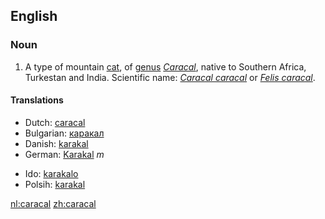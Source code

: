 ==English==
===Noun===
{{en-noun|caracal|caracals}}
#A type of mountain [[cat]], of [[genus]] ''[[Caracal]]'', native to Southern Africa, Turkestan and India. Scientific name: ''[[Caracal caracal]]'' or ''[[Felis caracal]]''.

====Translations====
{{top}}
*Dutch: [[caracal#Dutch|caracal]]
*Bulgarian: [[каракал]]
*Danish: [[karakal]]
*German: [[Karakal]] ''m''
{{mid}}
*Ido: [[karakalo]]
*Polsih: [[karakal]]
{{bottom}}

[[nl:caracal]]
[[zh:caracal]]